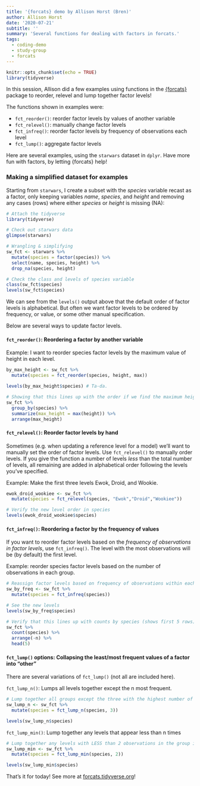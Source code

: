 ```yaml
---
title: '{forcats} demo by Allison Horst (Bren)'
author: Allison Horst
date: '2020-07-21'
subtitle: ''
summary: 'Several functions for dealing with factors in forcats.'
tags:
  - coding-demo
  - study-group
  - forcats
---
```


```r
knitr::opts_chunk$set(echo = TRUE)
library(tidyverse)
```

In this session, Allison did a few examples using functions in the [{forcats}](https://forcats.tidyverse.org/) package to reorder, relevel and lump together factor levels! 

The functions shown in examples were: 

- `fct_reorder()`: reorder factor levels by values of another variable
- `fct_relevel()`: manually change factor levels
- `fct_infreq()`: reorder factor levels by frequency of observations each level
- `fct_lump()`: aggregate factor levels

Here are several examples, using the `starwars` dataset in `dplyr`. Have more fun with factors, by letting {forcats} help! 

### Making a simplified dataset for examples

Starting from `starwars`, I create a subset with the *species* variable recast as a factor, only keeping variables *name*, *species*, and *height* and removing any cases (rows) where either *species* or *height* is missing (NA):

```r
# Attach the tidyverse
library(tidyverse)

# Check out starwars data
glimpse(starwars)

# Wrangling & simplifying
sw_fct <- starwars %>% 
  mutate(species = factor(species)) %>% 
  select(name, species, height) %>% 
  drop_na(species, height) 

# Check the class and levels of species variable
class(sw_fct$species)
levels(sw_fct$species)

```
We can see from the `levels()` output above that the default order of factor levels is alphabetical. But often we want factor levels to be ordered by frequency, or value, or some other manual specification. 

Below are several ways to update factor levels. 

#### `fct_reorder()`: Reordering a factor by another variable 

Example: I want to reorder species factor levels by the maximum value of height in each level. 

```r

by_max_height <- sw_fct %>% 
  mutate(species = fct_reorder(species, height, max))

levels(by_max_height$species) # Ta-da.

# Showing that this lines up with the order if we find the maximum height for each level: 
sw_fct %>% 
  group_by(species) %>% 
  summarize(max_height = max(height)) %>% 
  arrange(max_height)
```


#### `fct_relevel()`: Reorder factor levels by hand

Sometimes (e.g. when updating a reference level for a model) we'll want to manually set the order of factor levels. Use `fct_relevel()` to manually order levels. If you give the function a number of levels *less* than the total number of levels, all remaining are added in alphabetical order following the levels you've specified. 

Example: Make the first three levels Ewok, Droid, and Wookie. 

```r
ewok_droid_wookiee <- sw_fct %>% 
  mutate(species = fct_relevel(species, "Ewok","Droid","Wookiee"))

# Verify the new level order in species
levels(ewok_droid_wookiee$species)

```

#### `fct_infreq()`: Reordering a factor by the frequency of values

If you want to reorder factor levels based on the *frequency of observations in factor levels*, use `fct_infreq()`. The level with the most observations will be (by default) the first level. 

Example: reorder species factor levels based on the number of observations in each group. 

```r

# Reassign factor levels based on frequency of observations within each level
sw_by_freq <- sw_fct %>% 
  mutate(species = fct_infreq(species))

# See the new levels
levels(sw_by_freq$species)

# Verify that this lines up with counts by species (shows first 5 rows)
sw_fct %>% 
  count(species) %>% 
  arrange(-n) %>% 
  head(5)
```

#### `fct_lump()` options: Collapsing the least/most frequent values of a factor into “other”

There are several variations of `fct_lump()` (not all are included here). 

`fct_lump_n()`: Lumps all levels together except the n most frequent. 

```r
# Lump together all groups except the three with the highest number of observations; everything else gets put in level "Other":
sw_lump_n <- sw_fct %>% 
  mutate(species = fct_lump_n(species, 3))

levels(sw_lump_n$species)
```

`fct_lump_min()`: Lump together any levels that appear less than n times

```r
# Lump together any levels with LESS than 2 observations in the group into "Other":
sw_lump_min <- sw_fct %>% 
  mutate(species = fct_lump_min(species, 2))

levels(sw_lump_min$species)
```
That's it for today! See more at [forcats.tidyverse.org](https://forcats.tidyverse.org/)! 
